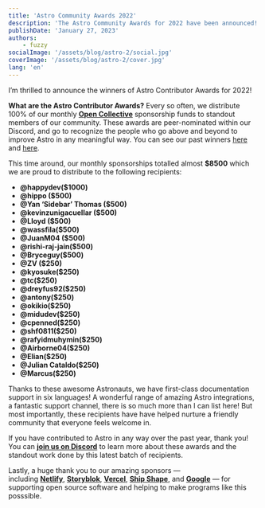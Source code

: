 ```yaml
---
title: 'Astro Community Awards 2022'
description: 'The Astro Community Awards for 2022 have been announced! These awards recognize the Astro community members who went above and beyond the past year. Read more to find out who was recognized!'
publishDate: 'January 27, 2023'
authors:
    - fuzzy
socialImage: '/assets/blog/astro-2/social.jpg'
coverImage: '/assets/blog/astro-2/cover.jpg'
lang: 'en'
---
```


I’m thrilled to announce the winners of Astro Contributor Awards for 2022!

**What are the Astro Contributor Awards?** Every so often, we distribute 100% of our monthly **[Open Collective](https://opencollective.com/astrodotbuild)** sponsorship funds to standout members of our community. These awards are peer-nominated within our Discord, and go to recognize the people who go above and beyond to improve Astro in any meaningful way. You can see our past winners [here](/blog/contributor-awards-4/) and [here](/blog/community-day/).

This time around, our monthly sponsorships totalled almost **$8500** which we are proud to distribute to the following recipients:

- **@happydev($1000)**
- **@hippo ($500)**
- **@Yan ‘Sidebar’ Thomas ($500)**
- **@kevinzunigacuellar ($500)**
- **@Lloyd ($500)**
- **@wassfila($500)**
- **@JuanM04 ($500)**
- **@rishi-raj-jain($500)**
- **@Bryceguy($500)**
- **@ZV ($250)**
- **@kyosuke($250)**
- **@tc($250)**
- **@dreyfus92($250)**
- **@antony($250)**
- **@okikio($250)**
- **@midudev($250)**
- **@cpenned($250)**
- **@shf0811($250)**
- **@rafyidmuhymin($250)**
- **@Airborne04($250)**
- **@Elian($250)**
- **@Julian Cataldo($250)**
- **@Marcus($250)**

Thanks to these awesome Astronauts, we have first-class documentation support in six languages! A wonderful range of amazing Astro integrations, a fantastic support channel, there is so much more than I can list here! But most importantly, these recipients have have helped nurture a friendly community that everyone feels welcome in.

If you have contributed to Astro in any way over the past year, thank you! You can **[join us on Discord](https://astro.build/chat)** to learn more about these awards and the standout work done by this latest batch of recipients.

Lastly, a huge thank you to our amazing sponsors — including **[Netlify](https://www.netlify.com/)**, **[Storyblok](https://storyblok.com/)**, **[Vercel](https://vercel.com/)**, **[Ship Shape](https://shipshape.io/)**, and **[Google](http://google.com/)** — for supporting open source software and helping to make programs like this posssible.
